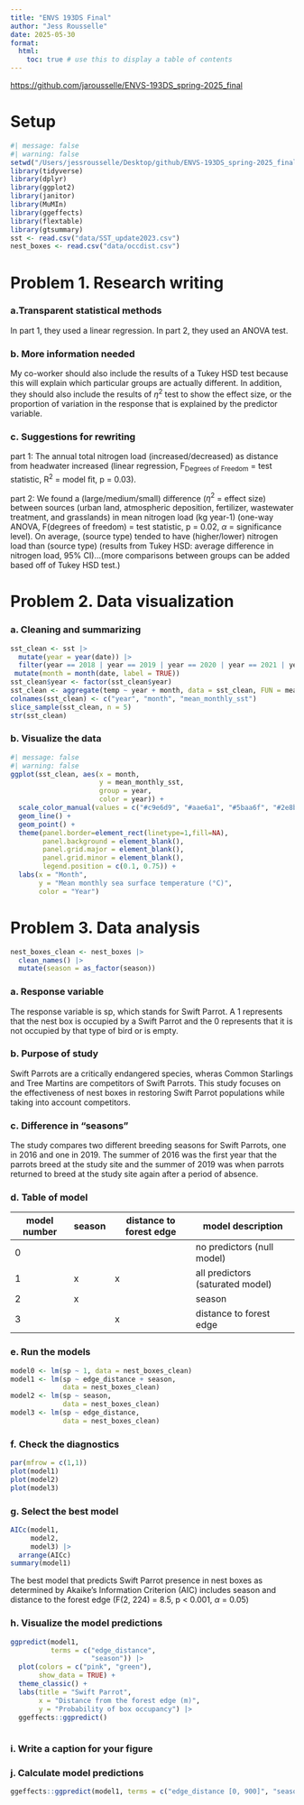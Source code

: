 ```yaml
---
title: "ENVS 193DS Final"
author: "Jess Rousselle"
date: 2025-05-30
format:
  html:
    toc: true # use this to display a table of contents
---
```


<https://github.com/jarousselle/ENVS-193DS_spring-2025_final>

# Setup

```r
#| message: false
#| warning: false
setwd("/Users/jessrousselle/Desktop/github/ENVS-193DS_spring-2025_final")
library(tidyverse)
library(dplyr)
library(ggplot2)
library(janitor)
library(MuMIn)
library(ggeffects)
library(flextable)
library(gtsummary)
sst <- read.csv("data/SST_update2023.csv")
nest_boxes <- read.csv("data/occdist.csv")
```

# Problem 1. Research writing

### a.Transparent statistical methods

In part 1, they used a linear regression. In part 2, they used an ANOVA test.

### b. More information needed

My co-worker should also include the results of a Tukey HSD test because this will explain which particular groups are actually different. In addition, they should also include the results of $\eta^2$ test to show the effect size, or the proportion of variation in the response that is explained by the predictor variable.

### c. Suggestions for rewriting

part 1: The annual total nitrogen load (increased/decreased) as distance from headwater increased (linear regression, F~Degrees of Freedom~ = test statistic, R^2^ = model fit, p = 0.03).

part 2: We found a (large/medium/small) difference ($\eta^2$ = effect size) between sources (urban land, atmospheric deposition, fertilizer, wastewater treatment, and grasslands) in mean nitrogen load (kg year-1) (one-way ANOVA, F(degrees of freedom) = test statistic, p = 0.02, $\alpha$ = significance level). On average, (source type) tended to have (higher/lower) nitrogen load than (source type) (results from Tukey HSD: average difference in nitrogen load, 95% CI)...(more comparisons between groups can be added based off of Tukey HSD test.)

# Problem 2. Data visualization

### a. Cleaning and summarizing

```r
sst_clean <- sst |> 
  mutate(year = year(date)) |> 
  filter(year == 2018 | year == 2019 | year == 2020 | year == 2021 | year == 2022 | year == 2023) |> 
 mutate(month = month(date, label = TRUE))
sst_clean$year <- factor(sst_clean$year)
sst_clean <- aggregate(temp ~ year + month, data = sst_clean, FUN = mean)
colnames(sst_clean) <- c("year", "month", "mean_monthly_sst")
slice_sample(sst_clean, n = 5)
str(sst_clean)
```

### b. Visualize the data

```r
#| message: false
#| warning: false
ggplot(sst_clean, aes(x = month,
                      y = mean_monthly_sst,
                      group = year,
                      color = year)) +
  scale_color_manual(values = c("#c9e6d9", "#aae6a1", "#5baa6f", "#2e8b37", "#1b773b", "#255c3f")) +
  geom_line() +
  geom_point() +
  theme(panel.border=element_rect(linetype=1,fill=NA),
        panel.background = element_blank(), 
        panel.grid.major = element_blank(), 
        panel.grid.minor = element_blank(),
        legend.position = c(0.1, 0.75)) +
  labs(x = "Month",
       y = "Mean monthly sea surface temperature (°C)",
       color = "Year")
```

# Problem 3. Data analysis
```r
nest_boxes_clean <- nest_boxes |> 
  clean_names() |> 
  mutate(season = as_factor(season))
```

### a. Response variable

The response variable is sp, which stands for Swift Parrot. A 1 represents that the nest box is occupied by a Swift Parrot and the 0 represents that it is not occupied by that type of bird or is empty. 

### b. Purpose of study

Swift Parrots are a critically endangered species, wheras Common Starlings and Tree Martins are competitors of Swift Parrots. This study focuses on the effectiveness of nest boxes in restoring Swift Parrot populations while taking into account competitors.

### c. Difference in "seasons"

The study compares two different breeding seasons for Swift Parrots, one in 2016 and one in 2019. The summer of 2016 was the first year that the parrots breed at the study site and the summer of 2019 was when parrots returned to breed at the study site again after a period of absence.

### d. Table of model

| model number | season | distance to forest edge | model description |
|----|----|----|----|
| 0 |  |  | no predictors (null model) |
| 1 | x | x | all predictors (saturated model) |
| 2 | x |  | season |
| 3 |  | x | distance to forest edge |

### e. Run the models

```r
model0 <- lm(sp ~ 1, data = nest_boxes_clean)
model1 <- lm(sp ~ edge_distance + season, 
             data = nest_boxes_clean)
model2 <- lm(sp ~ season,
             data = nest_boxes_clean)
model3 <- lm(sp ~ edge_distance,
             data = nest_boxes_clean)
```

### f. Check the diagnostics
```r
par(mfrow = c(1,1))
plot(model1)
plot(model2)
plot(model3)
```

### g. Select the best model
```r
AICc(model1,
     model2,
     model3) |> 
  arrange(AICc)
summary(model1)
```

The best model that predicts Swift Parrot presence in nest boxes as determined by Akaike's Information Criterion (AIC) includes season and distance to the forest edge (F(2, 224) = 8.5, p < 0.001, $\alpha$ = 0.05)

### h. Visualize the model predictions

```r
ggpredict(model1,
          terms = c("edge_distance",
                    "season")) |> 
  plot(colors = c("pink", "green"),
       show_data = TRUE) +
  theme_classic() +
  labs(title = "Swift Parrot",
       x = "Distance from the forest edge (m)",
       y = "Probability of box occupancy") |> 
  ggeffects::ggpredict()
  
```

### i. Write a caption for your figure

### j. Calculate model predictions

```r
ggeffects::ggpredict(model1, terms = c("edge_distance [0, 900]", "season"))
```
 


